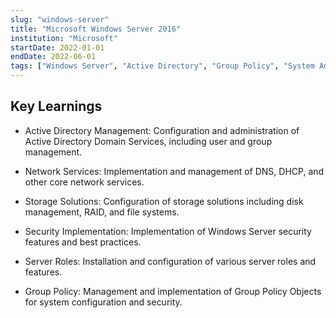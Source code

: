 ```yaml
---
slug: "windows-server"
title: "Microsoft Windows Server 2016"
institution: "Microsoft"
startDate: 2022-01-01
endDate: 2022-06-01
tags: ["Windows Server", "Active Directory", "Group Policy", "System Administration", "Network Services", "Server Management"]
---
```


## Key Learnings

- Active Directory Management: Configuration and administration of Active Directory Domain Services, including user and group management.

- Network Services: Implementation and management of DNS, DHCP, and other core network services.

- Storage Solutions: Configuration of storage solutions including disk management, RAID, and file systems.

- Security Implementation: Implementation of Windows Server security features and best practices.

- Server Roles: Installation and configuration of various server roles and features.

- Group Policy: Management and implementation of Group Policy Objects for system configuration and security.